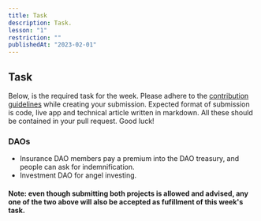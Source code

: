 ```yaml
---
title: Task
description: Task.
lesson: "1"
restriction: ""
publishedAt: "2023-02-01"
---
```


## Task

Below, is the required task for the week. Please adhere to the [contribution guidelines](https://github.com/celo-org/stackshift) while creating your submission.
Expected format of submission is code, live app and technical article written in markdown. All these should be contained in your pull request. Good luck!

### DAOs

- Insurance DAO members pay a premium into the DAO treasury, and people can ask for indemnification.
- Investment DAO for angel investing.

#### Note: even though submitting both projects is allowed and advised, any one of the two above will also be accepted as fufillment of this week's task.
